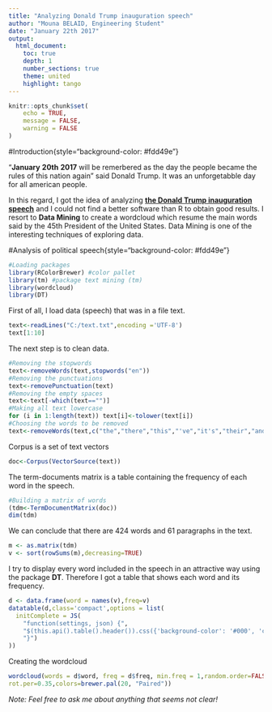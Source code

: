 ```yaml
---
title: "Analyzing Donald Trump inauguration speech"
author: "Mouna BELAID, Engineering Student"
date: "January 22th 2017"
output: 
  html_document:
    toc: true
    depth: 1
    number_sections: true
    theme: united
    highlight: tango
---
```




```r
knitr::opts_chunk$set(
	echo = TRUE,
	message = FALSE,
	warning = FALSE
)
```
#Introduction{style="background-color: #fdd49e"}

"**January** **20th** **2017** will be remerbered as the day the people became the rules of this nation again" said Donald Trump. It was an unforgetabble day for all american people.

In this regard, I got the idea of analyzing [**the Donald Trump inauguration speech**](http://www.independent.co.uk/news/world/americas/donald-trump-inauguration-speech-transcript-text-full-read-a7538131.html) and I could not find a better software than R to obtain good results. 
I resort to **Data Mining** to create a wordcloud which resume the main words said by the 45th President of the United States.
Data Mining is one of the interesting techniques of exploring data. 

#Analysis of political speech{style="background-color: #fdd49e"}

```r
#Loading packages
library(RColorBrewer) #color pallet
library(tm) #package text mining (tm)
library(wordcloud) 
library(DT) 

```
First of all, I load data (speech) that was in a file text.
```r
text<-readLines("C:/text.txt",encoding ='UTF-8')
text[1:10]
```
The next step is to clean data.
```r
#Removing the stopwords
text<-removeWords(text,stopwords("en"))
#Removing the punctuations
text<-removePunctuation(text)
#Removing the empty spaces
text<-text[-which(text=="")]
#Making all text lowercase
for (i in 1:length(text)) text[i]<-tolower(text[i])
#Choosing the words to be removed
text<-removeWords(text,c("the","there","this","'ve","it's","their","and"))
```
Corpus is a set of text vectors

```r
doc<-Corpus(VectorSource(text))
```
The term-documents matrix is a table containing the frequency of each word in the speech.

```r
#Building a matrix of words
(tdm<-TermDocumentMatrix(doc))
dim(tdm)
```
We can conclude that there are 424 words and 61 paragraphs in the text.

```r
m <- as.matrix(tdm)
v <- sort(rowSums(m),decreasing=TRUE)
```

I try to display every word included in the speech in an attractive way using the package **DT**. Therefore I got a table that shows each word and its frequency.
```r
d <- data.frame(word = names(v),freq=v)
datatable(d,class='compact',options = list(
  initComplete = JS(
    "function(settings, json) {",
    "$(this.api().table().header()).css({'background-color': '#000', 'color': '#fff'});",
    "}")
))
```

Creating the wordcloud
```r
wordcloud(words = d$word, freq = d$freq, min.freq = 1,random.order=FALSE,max.words=200,
rot.per=0.35,colors=brewer.pal(20, "Paired"))
```

*Note: Feel free to ask me about anything that seems not clear!*

